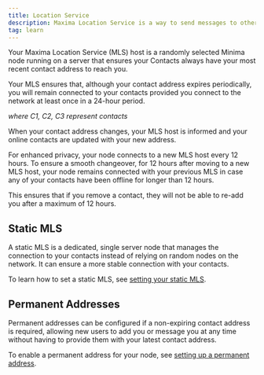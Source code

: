 ```yaml
---
title: Location Service
description: Maxima Location Service is a way to send messages to other devices on the network.
tag: learn
---
```


Your Maxima Location Service (MLS) host is a randomly selected Minima node running on a server that ensures your Contacts always have your most recent contact address to reach you.

Your MLS ensures that, although your contact address expires periodically, you will remain connected to your contacts provided you connect to the network at least once in a 24-hour period.

<ThemeAwareSVG
  src="/img/maxima/maximaContactLm.svg"
  alt="Maxima Contacts"
  width={400}
  height={400}
/>

_where C1, C2, C3 represent contacts_

When your contact address changes, your MLS host is informed and your online contacts are updated with your new address.

For enhanced privacy, your node connects to a new MLS host every 12 hours. To ensure a smooth changeover, for 12 hours after moving to a new MLS host, your node remains connected with your previous MLS in case any of your contacts have been offline for longer than 12 hours.

This ensures that if you remove a contact, they will not be able to re-add you after a maximum of 12 hours.

## Static MLS

A static MLS is a dedicated, single server node that manages the connection to your contacts instead of relying on random nodes on the network. It can ensure a more stable connection with your contacts.

To learn how to set a static MLS, see [setting your static MLS](/docs/userguides/usingmaxima/advancedoptions#setting-your-static-mls).

## Permanent Addresses

Permanent addresses can be configured if a non-expiring contact address is required, allowing new users to add you or message you at any time without having to provide them with your latest contact address.

To enable a permanent address for your node, see [setting up a permanent address](/docs/userguides/usingmaxima/advancedoptions#setting-up-a-permanent-address).
